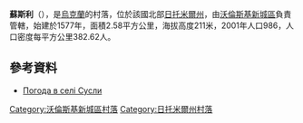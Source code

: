{{coord|50|33|18|N|27|36|38|E|scale:30000|display=title}}

'''蘇斯利'''（{{lang-uk|Сусли}}），是[[烏克蘭|烏克蘭]]的村落，位於該國北部[[日托米爾州|日托米爾州]]，由[[沃倫斯基新城區|沃倫斯基新城區]]負責管轄，始建於1577年，面積2.58平方公里，海拔高度211米，2001年人口986，人口密度每平方公里382.62人。

==參考資料==
* [http://weather.in.ua/ua/zhitomirskaja/25561 Погода в селі Сусли] {{Wayback|url=http://weather.in.ua/ua/zhitomirskaja/25561 |date=20160305201610 }}

{{DEFAULTSORT:Сусли}}
[[Category:沃倫斯基新城區村落|Category:沃倫斯基新城區村落]]
[[Category:日托米爾州村落|Category:日托米爾州村落]]


{{Zhytomyr-geo-stub}}